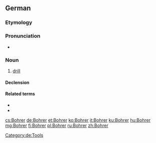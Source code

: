 ==German==
{{slim-wikipedia|lang=de}}

===Etymology===
{{suffix|bohren|er|gloss1=to bore, drill|lang=de}}

===Pronunciation===
* {{IPA|/ˈboːʁɐ/|lang=de}}

===Noun===
{{de-noun|g=m|Bohrers|Bohrer}}

# [[drill]] {{gloss|tool}}

====Declension====
{{de-noun-m|s}}

====Related terms====
* {{l|de|bohren}}
* {{l|de|Bohrmaschine}}

[[Category:de:Tools]]

[[cs:Bohrer]]
[[de:Bohrer]]
[[et:Bohrer]]
[[ko:Bohrer]]
[[it:Bohrer]]
[[ku:Bohrer]]
[[hu:Bohrer]]
[[mg:Bohrer]]
[[fj:Bohrer]]
[[pl:Bohrer]]
[[ru:Bohrer]]
[[zh:Bohrer]]
